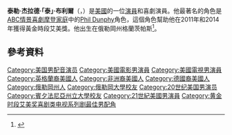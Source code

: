 {{Infobox person
| name         = 泰·布利爾<br>Ty Burrell
| image        = Ty Burrell 2 2014.jpg 
| caption      = 2014年的布利爾
| birth_name   = 
| birth_date   = {{Birth date and age|1967|8|22}}<ref name="oregonian-2014apr30">{{cite news|last=Baker|first=Jeff|title=17 actors you (maybe) didn't know were from Oregon|url=http://www.oregonlive.com/movies/index.ssf/2014/04/17_actors_you_maybe_didn.html|accessdate=2016-02-16|newspaper=[[The_Oregonian|The Oregonian]]|location=Portland, Oregon|date=April 30, 2014|archive-date=2019-01-03|archive-url=https://web.archive.org/web/20190103161220/https://www.oregonlive.com/movies/index.ssf/2014/04/17_actors_you_maybe_didn.html|dead-url=no}}</ref>
| birth_place  = 美國[[格蘭茨帕斯|格蘭茨帕斯]]
| education    = {{le|隱藏谷高中 (格蘭茨帕斯)|Hidden Valley High School (Grants Pass, Oregon)|隱藏谷高中}}
| alma_mater   = [[南俄勒岡大學|南俄勒岡大學]]<br/>[[俄勒岡大學|俄勒岡大學]]<br/>[[賓夕法尼亞州立大學|賓夕法尼亞州立大學]]（[[藝術創作碩士|MFA]]）
| occupation   = 演員、喜劇演員
| years_active = 2000–現在
| spouse       = {{marriage|Holly Burrell|2000}}
| children     = 2
}}
'''泰勒·杰拉德·「泰」·布利爾'''（{{lang-en|Tyler Gerald "Ty" Burrell}}，{{bd|1967年|8月22日||}}）是[[美國|美國]]的一位[[演員|演員]]和喜劇演員。他最著名的角色是[[美國廣播公司|ABC]][[情景喜劇|情景喜劇]][[摩登家庭|摩登家庭]]中的[[Phil_Dunphy|Phil Dunphy]]角色，這個角色幫助他在2011年和2014年獲得黃金時段艾美獎。他出生在俄勒岡州格蘭茨帕斯<ref name=imdbbio>{{Cite web |url=http://www.imdb.com/name/nm0123092/bio |title=Bio on Ty Burrell |accessdate=2016-03-20 |archive-date=2016-03-07 |archive-url=https://web.archive.org/web/20160307184804/http://www.imdb.com/name/nm0123092/bio |dead-url=no }}</ref>。
==參考資料==
{{reflist}}
{{美國演員工會獎最佳喜劇影集男演員}}
{{黄金时段艾美奖最佳喜剧类电视系列剧男配角}}
{{DEFAULTSORT: Burrell, Ty}}
[[Category:美国男配音演员|Category:美国男配音演员]]
[[Category:美國電影男演員|Category:美國電影男演員]]
[[Category:美國電視男演員|Category:美國電視男演員]]
[[Category:英格蘭裔美國人|Category:英格蘭裔美國人]]
[[Category:非洲裔美國人|Category:非洲裔美國人]]
[[Category:德國裔美國人|Category:德國裔美國人]]
[[Category:俄勒岡州人|Category:俄勒岡州人]]
[[Category:俄勒岡大學校友|Category:俄勒岡大學校友]]
[[Category:20世纪美国男演员|Category:20世纪美国男演员]]
[[Category:賓夕法尼亞州立大學校友|Category:賓夕法尼亞州立大學校友]]
[[Category:21世紀美國男演員|Category:21世紀美國男演員]]
[[Category:黄金时段艾美奖喜剧类电视系列剧最佳男配角|Category:黄金时段艾美奖喜剧类电视系列剧最佳男配角]]
